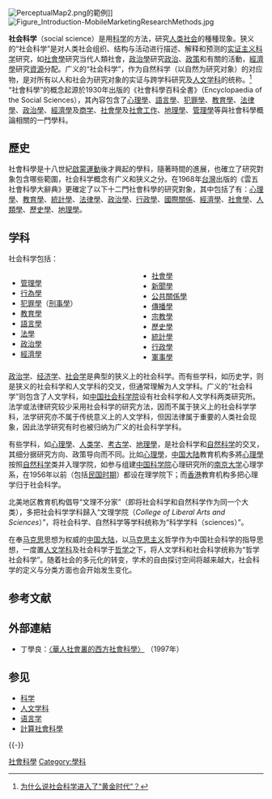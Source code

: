 {{refimprove|time=2022-01-24}}
[[File:PerceptualMap2.png|thumb]]的範例]]
[[File:Figure_Introduction-MobileMarketingResearchMethods.jpg|thumb]]
{{Science}}

'''社会科学'''（social science）是用[[科学|科学]]的方法，研究[[人类|人类]][[社会|社会]]的種種现象。狭义的“社会科学”是对人类社会组织、结构与活动进行描述、解释和预测的[[实证主义|实证主义]][[科学|科学]]研究，如[[社會學|社會學]]研究当代人類社會，[[政治學|政治學]]研究[[政治|政治]]、[[政策|政策]]和有關的活動，[[經濟學|經濟學]]研究[[資源|資源]]分配。广义的“社会科学”，作为自然科学（以自然为研究对象）的对应物，是对所有以人和社会为研究对象的实证与跨学科研究及[[人文学科|人文学科]]的统称。<ref>[https://www.sohu.com/a/468772777_455313 为什么说社会科学进入了“黄金时代”？]</ref> “社會科學”的概念起源於1930年出版的《社會科學百科全書》（Encyclopaedia of the Social Sciences），其內容包含了[[心理學|心理學]]、[[語言學|語言學]]、[[犯罪學|犯罪學]]、[[教育學|教育學]]、[[法律學|法律學]]、[[政治學|政治學]]、[[經濟學|經濟學]]及[[商学|商学]]、[[社會學|社會學]]及[[社會工作|社會工作]]、[[地理學|地理學]]、[[管理學|管理學]]等與社會科學概論相關的一門學科。

== 歷史 ==
社會科學是十八世紀[[啟蒙運動|啟蒙運動]]後才興起的學科，隨著時間的進展，也確立了研究對象包含哪些範圍，社会科学概念有广义和狭义之分。在1968年[[台灣|台灣]]出版的《雲五社會科學大辭典》更確定了以下十二門社會科學的研究對象，其中包括了有：[[心理學|心理學]]、[[教育學|教育學]]、[[統計學|統計學]]、[[法律學|法律學]]、[[政治學|政治學]]、[[行政學|行政學]]、[[國際關係|國際關係]]、[[經濟學|經濟學]]、[[社會學|社會學]]、[[人類學|人類學]]、[[歷史學|歷史學]]、[[地理學|地理學]]。

== 学科 ==
社会科学包括：
<div style="-moz-column-count:2; column-count:2;">

* [[管理學|管理學]]
* [[行為學|行為學]]
* [[犯罪學|犯罪學]]（[[刑事學|刑事學]]）
* [[教育學|教育學]]
* [[語言學|語言學]]
* [[法學|法學]]
* [[政治學|政治學]]
* [[經濟學|經濟學]]
* [[社會學|社會學]]
* [[新聞學|新聞學]]
* [[公共關係學|公共關係學]]
* [[傳播學|傳播學]]
* [[宗教學|宗教學]]
* [[歷史學|歷史學]]
* [[統計學|統計學]]
* [[行政學|行政學]]
* [[軍事學|軍事學]]

</div>
[[政治学|政治学]]、[[经济学|经济学]]、[[社会学|社会学]]是典型的狭义上的社会科学。而有些学科，如历史学，则是狭义的社会科学和人文学科的交叉，但通常理解为人文学科。广义的“社会科学”则包含了人文学科，如[[中国社会科学院|中国社会科学院]]设有社会科学和人文学科两类研究所。法学或法律研究较少采用社会科学的研究方法，因而不属于狭义上的社会科学学科，法学研究亦不属于传统意义上的人文学科，但因法律属于重要的人类社会现象，因此法学研究有时也被归纳为广义的社会科学学科。

有些学科，如[[心理學|心理學]]、[[人类学|人类学]]、[[考古学|考古学]]、[[地理學|地理學]]，是社会科学和[[自然科学|自然科学]]的交叉，其细分据研究方向、政策导向而不同。比如[[心理學|心理學]]，[[中国大陆|中国大陆]]教育机构多將[[心理學|心理學]]按照[[自然科学|自然科学]]类并入理学院，如参与组建[[中国科学院|中国科学院]]心理研究所的[[南京大学|南京大学]]心理学系，在1956年以前（包括[[中華民國大陸時期|民国时期]]）都设在理学院下；而[[香港|香港]]教育机构多把心理学归于社会科学。

北美地区教育机构倡导“文理不分家”（即将社会科学和自然科学作为同一个大类），多把社会科学学科歸入“文理学院（''College of Liberal Arts and Sciences''）”，将社会科学、自然科学等学科统称为“科学学科（sciences）”。

在奉[[马克思|马克思]]思想为权威的[[中国大陆|中国大陆]]，以[[马克思主义|马克思主义]]哲学作为中国社会科学的指导思想，一度置[[人文学科|人文学科]]及社会科学于[[哲学|哲学]]之下，将人文学科和社会科学统称为“哲学社会科学”。随着社会的多元化的转变，学术的自由探讨空间将越来越大，社会科学的定义与分类方面也会开始发生变化。

== 参考文献 ==
{{Reflist}}

== 外部連結 ==
* 丁學良：[http://www.aisixiang.com/data/4099.html 〈華人社會裏的西方社會科學〉] {{Wayback|url=http://www.aisixiang.com/data/4099.html |date=20140710090129 }}（1997年）

== 参见 ==
{{Portal box|科学|社会学}}
* [[科学|科学]]
* [[人文学科|人文学科]]
* [[语言学|语言学]]
* [[計算社會科學|計算社會科學]]

{{-}}
{{社會科學}}
{{人文学科}}
{{Authority control}}

[[Category:社會科學|]]
[[Category:學科|Category:學科]]